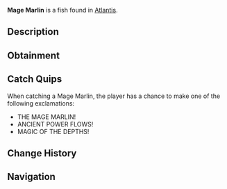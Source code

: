 {{FishInfobox
|image          = Mage Marlin.png
|rarity         = Legendary
|sea            = First Sea
|location       = [[Atlantis]]
|sublocation    = 
|sources        = Fishing Rod
|radar_location = 
|xp             = 1200
|weather        = Clear
|time           = Night
|season         = 
|bait           = Fish Head
|base_weight    = 200
|base_value     = 2500
|weight_range   = 100
|base_chance    = 1
|base_resil     = 20
}}
'''Mage Marlin''' is a {{Rarity|Legendary}} fish found in [[Atlantis]].

== Description ==
{{Description|Masters of aquatic magic, these mystical marlins channel the ethereal energies of the abyss through their sword-like bills. Their presence can cause surges of magical power in ancient ruins.|Bestiary Entry}}

== Obtainment ==
{{Description|Ethereal Abyss Pool|Bestiary Hint}}
{{Fish Availability|
Atlantis/Ethereal Abyss
|top_rods      = 
Leviathan's Fang Rod\41662.55\169269.9;
Free Spirit Rod\35504.84\163298.26;
Trident Rod\34723.18\159703.17;
Great Rod of Oscar\33084.57\95180;
Ethereal Prism Rod\31576.68\103771.9;
Resourceful Rod\24106.16\80038.06;
Destiny Rod\25107.1\84825.98;
No-Life Rod\30226.1\124852.3;
Seraphic Rod\30260.18\106757.17;
Lucky Rod\17179.86\76365.05;
Fungal Rod\19568.29\85063.61;
Antler Rod\17316.53\74035.49;
Astralhook Rod\31532.04\99749.34;
Rod Of The Forgotten Fang\28215.58\98718.56;
Challenger's Rod\27151.69\97693.75;
Rod Of The Depths\25201.09\87045.52;
Rod Of The Exalted One\25016.5\87031.46;
Zeus Rod\24497.63\89290.85;
Verdant Shear Rod\23945.78\89006.29;
Blazebringer Rod\23285.23\85242.7;
Depthseeker Rod\22081.7\83981.59;
Avalanche Rod\19842.6\75573.43;
Volcanic Rod\19087.97\70565.15;
Steady Rod\6272.97\27297.08
|recommended   = Trident Rod
}}

== Catch Quips ==
When catching a Mage Marlin, the player has a chance to make one of the following exclamations:
* THE MAGE MARLIN!
* ANCIENT POWER FLOWS!
* MAGIC OF THE DEPTHS!

== Change History ==
{{Change History|{{subst:Current Version}}}}

== Navigation ==
{{Fish Navbox|Atlantis}}